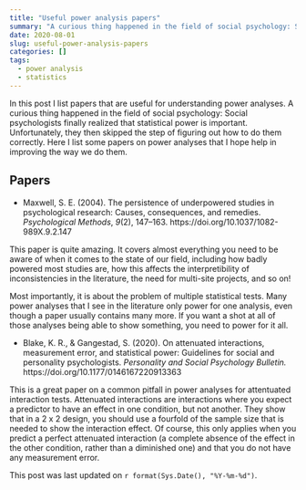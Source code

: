 ```yaml
---
title: "Useful power analysis papers"
summary: "A curious thing happened in the field of social psychology: Social psychologists finally realized that statistical power is important. Unfortunately, they then skipped the step of figuring out how to do them correctly. Here I list some papers on power analyses that I hope help in improving the way we do them."
date: 2020-08-01
slug: useful-power-analysis-papers
categories: []
tags:
  - power analysis
  - statistics
---
```



In this post I list papers that are useful for understanding power analyses. A curious thing happened in the field of social psychology: Social psychologists finally realized that statistical power is important. Unfortunately, they then skipped the step of figuring out how to do them correctly. Here I list some papers on power analyses that I hope help in improving the way we do them.

## Papers

- Maxwell, S. E. (2004). The persistence of underpowered studies in psychological research: Causes, consequences, and remedies. *Psychological Methods*, *9*(2), 147–163. https://doi.org/10.1037/1082-989X.9.2.147

This paper is quite amazing. It covers almost everything you need to be aware of when it comes to the state of our field, including how badly powered most studies are, how this affects the interpretibility of inconsistencies in the literature, the need for multi-site projects, and so on!

Most importantly, it is about the problem of multiple statistical tests. Many power analyses that I see in the literature only power for one analysis, even though a paper usually contains many more. If you want a shot at all of those analyses being able to show something, you need to power for it all.

- Blake, K. R., & Gangestad, S. (2020). On attenuated interactions, measurement error, and statistical power: Guidelines for social and personality psychologists. *Personality and Social Psychology Bulletin.* https://doi.org/10.1177/0146167220913363

This is a great paper on a common pitfall in power analyses for attentuated interaction tests. Attenuated interactions are interactions where you expect a predictor to have an  effect in one condition, but not another. They show that in a 2 x 2 design, you should use a fourfold of the sample size that is needed to show the interaction effect. Of course, this only applies when you predict a perfect attenuated interaction (a complete absence of the effect in the other condition, rather than a diminished one) and that you do not have any measurement error.

This post was last updated on `r format(Sys.Date(), "%Y-%m-%d")`.

